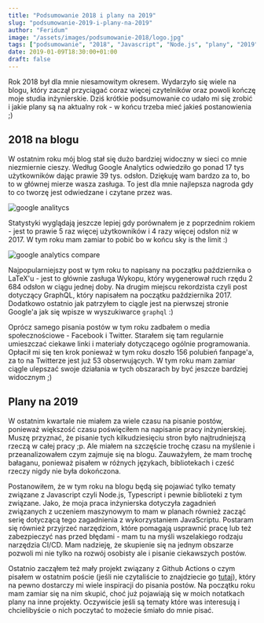 ```yaml
---
title: "Podsumowanie 2018 i plany na 2019"
slug: "podsumowanie-2019-i-plany-na-2019"
author: "Feridum"
image: "/assets/images/podsumowanie-2018/logo.jpg"
tags: ["podsumowanie", "2018", "Javascript", "Node.js", "plany", "2019"]
date: 2019-01-09T18:30:00+01:00
draft: false
---
```


Rok 2018 był dla mnie niesamowitym okresem. Wydarzyło się wiele na blogu, który zaczął przyciągać coraz więcej czytelników oraz powoli kończę moje studia inżynierskie. Dziś krótkie podsumowanie co udało mi się zrobić i jakie plany są na aktualny rok - w końcu trzeba mieć jakieś postanowienia ;) 



## 2018 na blogu 

W ostatnim roku mój blog stał się dużo bardziej widoczny w sieci co mnie niezmiernie cieszy. Według Google Analytics odwiedziło go ponad 17 tys użytkowników dając prawie 39 tys. odsłon. Dziękuję wam bardzo za to, bo to w głównej mierze wasza zasługa. To jest dla mnie najlepsza nagroda gdy to co tworzę jest odwiedzane i czytane przez was.

![google analitycs](/assets/images/podsumowanie-2018/analytics.png)

Statystyki wyglądają jeszcze lepiej gdy porównałem je z poprzednim rokiem - jest to prawie 5 raz więcej użytkowników i 4 razy więcej odsłon niż w 2017. W tym roku mam zamiar to pobić bo w końcu sky is the limit :) 

![google analytics compare](/assets/images/podsumowanie-2018/analytics-compare.png)

Najpopularniejszy post w tym roku to napisany na początku października o LaTeX'u - jest to głównie zasługa Wykopu, który wygenerował ruch rzędu 2 684 odsłon w ciągu jednej doby. Na drugim miejscu rekordzista czyli post dotyczący GraphQL, który napisałem na początku października 2017. Dodatkowo ostatnio jak patrzyłem to ciągle jest na pierwszej stronie Google'a jak się wpisze w wyszukiwarce `graphql` :) 

Oprócz samego pisania postów w tym roku zadbałem o media społecznościowe - Facebook i Twitter. Starałem się tam regularnie umieszczać ciekawe linki i materiały dotyczącego ogólnie programowania. Opłacił mi się ten krok ponieważ w tym roku doszło 156 polubień fanpage'a, za to na Twitterze jest już 53 obserwujących. W tym roku mam zamiar ciągle ulepszać swoje działania w tych obszarach by być jeszcze bardziej widocznym ;) 

## Plany na 2019 

W ostatnim kwartale nie miałem za wiele czasu na pisanie postów, ponieważ większość czasu poświęciłem na napisanie pracy inżynierskiej. Muszę przyznać, że pisanie tych kilkudziesięciu stron było najtrudniejszą rzeczą w całej pracy ;p. Ale miałem na szczęście trochę czasu na myślenie i przeanalizowałem czym zajmuje się na blogu. Zauważyłem, że mam trochę bałaganu, ponieważ pisałem w różnych językach, bibliotekach i cześć rzeczy nigdy nie była dokończona. 

Postanowiłem, że w tym roku na blogu będą się pojawiać tylko tematy związane z Javascript czyli Node.js, Typescript i pewnie biblioteki z tym związane. Jako, że moja praca inżynierska dotyczyła zagadnień związanych z uczeniem maszynowym to mam w planach również zacząć serię dotyczącą tego zagadnienia z wykorzystaniem JavaScriptu. Postaram się również przyjrzeć narzędziom, które pomagają usprawnić pracę lub też zabezpieczyć nas przed błędami - mam tu na myśli wszelakiego rodzaju narzędzia CI/CD. Mam nadzieję, że skupienie się na jednym obszarze pozwoli mi nie tylko na rozwój osobisty ale i pisanie ciekawszych postów.

Ostatnio zacząłem też mały projekt związany z Github Actions o czym pisałem w ostatnim poście (jeśli nie czytaliście to znajdziecie go [tutaj](https://fsgeek.pl/post/github-actions-konfiguracja-i-wlasne-obrazy/)), który na pewno dostarczy mi wiele inspiracji do pisania postów. Na początku roku mam zamiar się na nim skupić, choć już pojawiają się w moich notatkach plany na inne projekty. Oczywiście jeśli są tematy które was interesują i chcielibyście o nich poczytać to możecie śmiało do mnie pisać.
	
	

